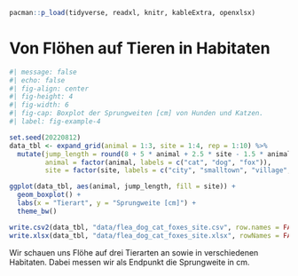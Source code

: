 ```r
pacman::p_load(tidyverse, readxl, knitr, kableExtra, openxlsx)
```

# Von Flöhen auf Tieren in Habitaten {#sec-example-4}

```r
#| message: false
#| echo: false
#| fig-align: center
#| fig-height: 4
#| fig-width: 6
#| fig-cap: Boxplot der Sprungweiten [cm] von Hunden und Katzen.
#| label: fig-example-4

set.seed(20220812)
data_tbl <- expand_grid(animal = 1:3, site = 1:4, rep = 1:10) %>% 
  mutate(jump_length = round(8 + 5 * animal + 2.5 * site - 1.5 * animal * site + rnorm(n(), 0, 2), 2),
         animal = factor(animal, labels = c("cat", "dog", "fox")),
         site = factor(site, labels = c("city", "smalltown", "village", "field")))

ggplot(data_tbl, aes(animal, jump_length, fill = site)) + 
  geom_boxplot() +
  labs(x = "Tierart", y = "Sprungweite [cm]") +
  theme_bw() 

write.csv2(data_tbl, "data/flea_dog_cat_foxes_site.csv", row.names = FALSE)
write.xlsx(data_tbl, "data/flea_dog_cat_foxes_site.xlsx", rowNames = FALSE)


```

Wir schauen uns Flöhe auf drei Tierarten an sowie in verschiedenen Habitaten. Dabei messen wir als Endpunkt die Sprungweite in cm.
